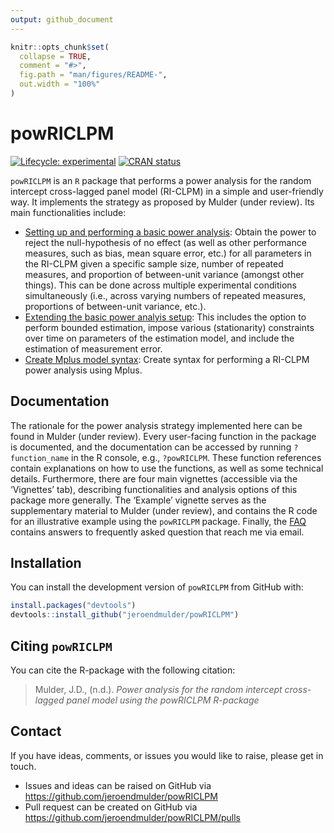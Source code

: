 ```yaml
---
output: github_document
---
```


<!-- README.md is generated from README.Rmd. Please edit that file -->

```r
knitr::opts_chunk$set(
  collapse = TRUE,
  comment = "#>",
  fig.path = "man/figures/README-",
  out.width = "100%"
)
```

# powRICLPM

<!-- badges: start -->
[![Lifecycle: experimental](https://img.shields.io/badge/lifecycle-experimental-orange.svg)](https://lifecycle.r-lib.org/articles/stages.html#experimental)
[![CRAN status](https://www.r-pkg.org/badges/version/powRICLPM)](https://CRAN.R-project.org/package=powRICLPM)
<!-- badges: end -->

`powRICLPM` is an `R` package that performs a power analysis for the random intercept cross-lagged panel model (RI-CLPM) in a simple and user-friendly way. It implements the strategy as proposed by Mulder (under review). Its main functionalities include:  

- [Setting up and performing a basic power analysis](https://jeroendmulder.github.io/powRICLPM/articles/start.html): Obtain the power to reject the null-hypothesis of no effect (as well as other performance measures, such as bias, mean square error, etc.) for all parameters in the RI-CLPM given a specific sample size, number of repeated measures, and proportion of between-unit variance (amongst other things). This can be done across multiple experimental conditions simultaneously (i.e., across varying numbers of repeated measures, proportions of between-unit variance, etc.).
- [Extending the basic power analyis setup](https://jeroendmulder.github.io/powRICLPM/articles/extensions.html): This includes the option to perform bounded estimation, impose various (stationarity) constraints over time on parameters of the estimation model, and include the estimation of measurement error. 
- [Create Mplus model syntax](https://jeroendmulder.github.io/powRICLPM/articles/mplus.html): Create syntax for performing a RI-CLPM power analysis using Mplus.  

## Documentation

The rationale for the power analysis strategy implemented here can be found in Mulder (under review). Every user-facing function in the package is documented, and the documentation can be accessed by running `?function_name` in the R console, e.g., `?powRICLPM`. These function references contain explanations on how to use the functions, as well as some technical details. Furthermore, there are four main vignettes (accessible via the 'Vignettes' tab), describing functionalities and analysis options of this package more generally. The 'Example' vignette serves as the supplementary material to Mulder (under review), and contains the R code for an illustrative example using the `powRICLPM` package. Finally, the [FAQ](https://jeroendmulder.github.io/powRICLPM/faq.html) contains answers to frequently asked question that reach me via email. 

## Installation

You can install the development version of `powRICLPM` from GitHub with:

```r
install.packages("devtools")
devtools::install_github("jeroendmulder/powRICLPM")
```

## Citing `powRICLPM`

You can cite the R-package with the following citation:

> Mulder, J.D., (n.d.). *Power analysis for the random intercept cross-lagged panel model using the powRICLPM R-package* 

## Contact

If you have ideas, comments, or issues you would like to raise, please get in touch.  

* Issues and ideas can be raised on GitHub via [https://github.com/jeroendmulder/powRICLPM](https://github.com/jeroendmulder/powRICLPM)
* Pull request can be created on GitHub via [https://github.com/jeroendmulder/powRICLPM/pulls](https://github.com/jeroendmulder/powRICLPM/pulls)


